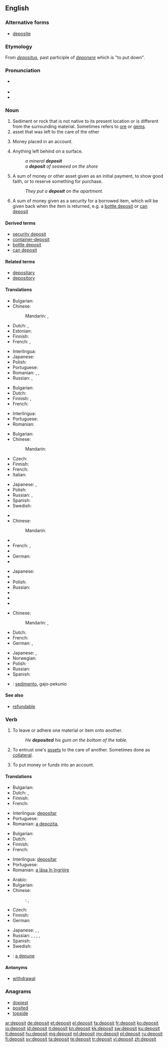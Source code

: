 {{wikipedia|dab=deposit}}
==English==

===Alternative forms===
* [[deposite]] {{qualifier|17th-19th centuries}}

===Etymology===
From {{etyl|la}} ''[[depositus]]'', past participle of ''[[deponere]]'' which is "to put down".

===Pronunciation===
* {{a|UK}} {{IPA|/dɪˈpɒzɪt/}}
* {{audio|en-us-deposit.ogg|Audio (US)}}
* {{rhymes|ɒzɪt}}

===Noun===
{{en-noun}}

# Sediment or rock that is not native to its present location or is different from the surrounding material.  Sometimes refers to [[ore]] or [[gem]]s.
# asset that was left to the care of the other <!--this definition could use so much improvement, I'm not sure what it means-->
# {{banking}} Money placed in an account.
# Anything left behind on a surface.
#: ''a mineral '''deposit'''''
#: ''a '''deposit''' of seaweed on the shore''
# {{finance}} A sum of money or other asset given as an initial payment, to show good faith, or to reserve something for purchase.
#: ''They put a '''deposit''' on the apartment.''
# A sum of money given as a security for a borrowed item, which will be given back when the item is returned, e.g. a [[bottle deposit]] or [[can deposit]]

====Derived terms====
* [[security deposit]]
* [[container-deposit]]
* [[bottle deposit]]
* [[can deposit]]

====Related terms====
* [[depositary]]
* [[depository]]

====Translations====
{{trans-top|sediment or rock different from the surrounding material}}
* Bulgarian: {{t-|bg|залеж|m}}
* Chinese:
*: Mandarin: {{t|cmn|沉積|sc=Hani}}, {{t|cmn|沉积|tr=chénjī|sc=Hani}}
* Dutch: {{t-|nl|afzetting|f}}, {{t-|nl|neerzetting|f}}
* Estonian: {{t-|et|sadestis}}
* Finnish: {{t-|fi|esiintymä}}
* French: {{t+|fr|dépôt|m}},  {{t+|fr|gisement|m}}
{{trans-mid}}
* Interlingua: {{t-|ia|deposito}}
* Japanese: {{t|ja|堆積物|tr=たいせきぶつ, taisekibutsu|sc=Jpan}}
* Polish: {{t-|pl|osad|m}}
* Portuguese: {{t+|pt|depósito|m}}
* Romanian: {{t-|ro|depozit|n}}, {{t-|ro|depunere|f}}, {{t-|ro|zăcământ|n}}
* Russian: {{t+|ru|месторождение|n|tr=m'estorožd'énije}}, {{t+|ru|залежь|f|tr=zálež}}
{{trans-bottom}}

{{trans-top|asset that was left to the care of the other}}
* Bulgarian: {{t+|bg|депозит|m}}
* Dutch: {{t-|nl|storting|f}}
* Finnish: {{t+|fi|talletus}}, {{t+|fi|pano}}
* French: {{t+|fr|dépôt|m}}
{{trans-mid}}
* Interlingua: {{t-|ia|deposito}}
* Portuguese: {{t+|pt|depósito|m}}
* Romanian: {{t-|ro|depozit|n}}
{{trans-bottom}}

{{trans-top|money placed in an account}}
* Bulgarian: {{t+|bg|влог|m}}
* Chinese:
*: Mandarin: {{t|cmn|存款|tr=cúnkuǎn|sc=Hani}}
* Czech: {{t-|cs|vklad|m}}
* Finnish: {{t+|fi|talletus}}
* French: {{t+|fr|dépôt|m}}
* Italian: {{t-|it|caparra}}
{{trans-mid}}
* Japanese: {{t+|ja|預金|tr=yokin}},  {{t+|ja|デポジット|tr=depojitto}}
* Polish: {{t-|pl|depozyt|m}}
* Russian: {{t+|ru|депозит|m|tr=depozít}},  {{t+|ru|вклад|m|tr=vklad}}
* Spanish: {{t+|es|depósito|m}}
* Swedish: {{t+|sv|insättning|c}}
{{trans-bottom}}

{{trans-top|a sum of money given as an initial payment}}
* {{trreq|Arabic}}
* Chinese:
*: Mandarin: {{t|cmn|押金|tr=yājīn|sc=Hani}}
* {{trreq|Dutch}}
* French: {{t+|fr|acompte|m}}, {{t+|fr|arrhes|f|p}}
* {{trreq|Georgian}}
* German: {{t|de|Anzahlung|f}}
* {{trreq|Italian}}
{{trans-mid}}
* Japanese: {{t|ja|保証金|tr=ほしょうきん, hoshōkin|sc=Jpan}}
* {{trreq|Korean}}
* Polish: {{t+|pl|zaliczka|f}}
* Russian: {{t|ru|задаток|m|tr=zadátok|sc=Cyrl}}
* {{trreq|Swedish}}
* {{trreq|Thai}}
* {{trreq|Turkish}}
{{trans-bottom}}

{{trans-top|security for a borrowed item}}
* Chinese:
*: Mandarin: {{t|cmn|保證金|sc=Hani}}, {{t|cmn|保证金|tr=bǎozhèngjīn|sc=Hani}}
* Dutch: {{t-|nl|statiegeld}}
* French: {{t+|fr|caution|f}}
* German: {{t+|de|Pfand|m}}, {{t|de|Kaution|f}}
{{trans-mid}}
* Japanese: {{t|ja|担保|tr=たんぽ, tanpo|sc=Jpan}}, {{t|ja|敷金|tr=しききん, shikikin|sc=Jpan}}
* Norwegian: {{t-|no|depositum}}
* Polish: {{t+|pl|kaucja|f}}
* Russian: {{t|ru|залог|m|tr=zalóg|sc=Cyrl}}
* Spanish: {{t-|es|empeño|m}}
{{trans-bottom}}

{{checktrans-top}}
* {{ttbc|io}}: [[sedimento]], gajo-pekunio
{{trans-bottom}}

====See also====
* [[refundable]]

===Verb===
{{en-verb}}

# {{transitive}} To leave or adhere one material or item onto another.
#: ''He '''deposited''' his gum on the bottom of the table.''
# To entrust one's [[asset]]s to the care of another.  Sometimes done as [[collateral]].
# {{transitive}} To put money or funds into an account.

====Translations====
{{trans-top|to settle one material onto another}}
* Bulgarian: {{t-|bg|отлагам се}}
* Dutch: {{t+|nl|afzetten}}, {{t+|nl|neerzetten}}
* Finnish: {{t+|fi|kiinnittää}}
* French: {{t+|fr|déposer}}
{{trans-mid}}
* Interlingua: [[depositar]]
* Portuguese: {{t+|pt|depositar}}
* Romanian: [[a depozita]],  {{t+|ro|depune}}
{{trans-bottom}}

{{trans-top|to entrust one's assets to the care of another}}
* Bulgarian: {{t-|bg|депонирам}}
* Dutch: {{t+|nl|storten}}
* Finnish: {{t+|fi|uskoa}} {{t+|fi|haltuun}}
* French: {{t+|fr|déposer}}
{{trans-mid}}
* Interlingua: [[depositar]]
* Portuguese: {{t+|pt|depositar}}
* Romanian: [[a lăsa în îngrijire]]
{{trans-bottom}}

{{trans-top|to put money or funds into an account}}
* Arabic: {{t-|ar|أودع|tr='awda3a}}
* Bulgarian: {{t+|bg|влагам}}
* Chinese:
*: {{ttbc|cmn}}: {{t|cmn|存款|tr=cúnkuǎn|sc=Hani}}, {{zh-tsp|儲蓄|储蓄|chǔxù}}
* Czech: {{t+|cs|vložit}}
* Finnish: {{t+|fi|tallettaa}}
* German: {{t+|de|einzahlen}}
{{trans-mid}}
* Japanese: {{t-|ja|預金する|tr=yokin-suru}}, {{t-|ja|預け入れる|tr=azuke-ireru}}, {{t-|ja|預ける|tr=azukeru}}
* Russian: {{t+|ru|вкладывать|tr=vkládyvat'}} {{impf}},  {{t+|ru|вложить|tr=vložít'}} {{pf.}}, {{t+|ru|депонировать|tr=deponírovat'}} {{impf}}, {{t+|ru|класть|tr=klast'}} {{impf}},  {{t+|ru|положить|tr=položít'}} {{pf.}}
* Spanish: {{t-|es|depositar}}
* Swedish: {{t+|sv|sätta in}}
{{trans-bottom}}

{{checktrans-top}}
* {{ttbc|ro}}: [[a depune]]
{{trans-bottom}}

====Antonyms====
* [[withdrawal]]

===Anagrams===
* [[dopiest#English|dopiest]]
* [[posited#English|posited]]
* [[topside#English|topside]]

[[ar:deposit]]
[[de:deposit]]
[[et:deposit]]
[[el:deposit]]
[[fa:deposit]]
[[fr:deposit]]
[[ko:deposit]]
[[io:deposit]]
[[id:deposit]]
[[it:deposit]]
[[kn:deposit]]
[[kk:deposit]]
[[sw:deposit]]
[[ku:deposit]]
[[lt:deposit]]
[[hu:deposit]]
[[mg:deposit]]
[[ml:deposit]]
[[my:deposit]]
[[pl:deposit]]
[[ru:deposit]]
[[fi:deposit]]
[[sv:deposit]]
[[ta:deposit]]
[[te:deposit]]
[[tr:deposit]]
[[vi:deposit]]
[[zh:deposit]]